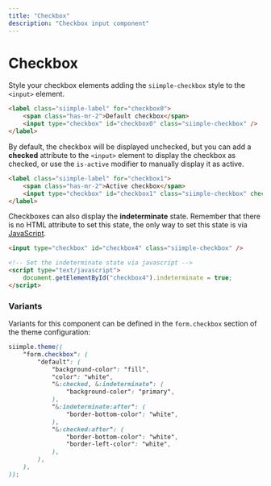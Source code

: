```yaml
---
title: "Checkbox"
description: "Checkbox input component"
---
```


# Checkbox

Style your checkbox elements adding the `siimple-checkbox` style to the `<input>` element. 

```html live=true
<label class="siimple-label" for="checkbox0">
    <span class="has-mr-2">Default checkbox</span>
    <input type="checkbox" id="checkbox0" class="siimple-checkbox" />
</label>
```

By default, the checkbox will be displayed unchecked, but you can add a **checked** attribute to the `<input>` element to display the checkbox as checked, or use the `is-active` modifier to manually display it as active.

```html live=true
<label class="siimple-label" for="checkbox1">
    <span class="has-mr-2">Active checkbox</span>
    <input type="checkbox" id="checkbox1" class="siimple-checkbox" checked />
</label>
```

Checkboxes can also display the **indeterminate** state. Remember that there is no HTML attribute to set this state, the only way to set this state is via [JavaScript](https://developer.mozilla.org/en-US/docs/Web/CSS/:indeterminate).

```html
<input type="checkbox" id="checkbox4" class="siimple-checkbox" />

<!-- Set the indeterminate state via javascript -->
<script type="text/javascript">
    document.getElementById("checkbox4").indeterminate = true;
</script>
```

### Variants

Variants for this component can be defined in the `form.checkbox` section of the theme configuration:

```scss
siimple.theme((
    "form.checkbox": (
        "default": (
            "background-color": "fill",
            "color": "white",
            "&:checked, &:indeterminate": (
                "background-color": "primary",
            ),
            "&:indeterminate:after": (
                "border-bottom-color": "white",
            ),
            "&:checked:after": (
                "border-bottom-color": "white",
                "border-left-color": "white",
            ),
        ),
    ),
));
```
